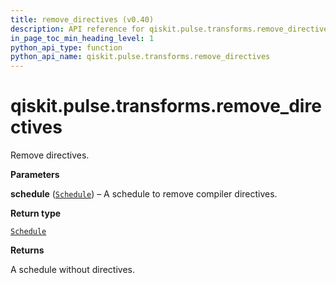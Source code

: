 ```yaml
---
title: remove_directives (v0.40)
description: API reference for qiskit.pulse.transforms.remove_directives in qiskit v0.40
in_page_toc_min_heading_level: 1
python_api_type: function
python_api_name: qiskit.pulse.transforms.remove_directives
---
```


<span id="qiskit-pulse-transforms-remove-directives" />

# qiskit.pulse.transforms.remove\_directives

<Function id="qiskit.pulse.transforms.remove_directives" isDedicatedPage={true} github="https://github.com/qiskit/qiskit/tree/stable/0.23/qiskit/pulse/transforms/canonicalization.py" signature="remove_directives(schedule)">
  Remove directives.

  **Parameters**

  **schedule** ([`Schedule`](qiskit.pulse.Schedule "qiskit.pulse.schedule.Schedule")) – A schedule to remove compiler directives.

  **Return type**

  [`Schedule`](qiskit.pulse.Schedule "qiskit.pulse.schedule.Schedule")

  **Returns**

  A schedule without directives.
</Function>

